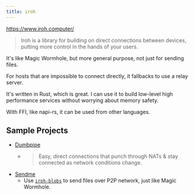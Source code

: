 ```yaml
---
title: iroh
---
```


https://www.iroh.computer/

> Iroh is a library for building on direct connections between devices, putting more control in the hands of your users.

It's like Magic Wormhole, but more general purpose, not just for sending files.

For hosts that are impossible to connect directly, it fallbacks to use a relay server.

It's written in Rust, which is great. I can use it to build low-level high performance services without worrying about memory safety.

With FFI, like napi-rs, it can be used from other languages.

## Sample Projects

- [Dumbpipe](https://www.dumbpipe.dev/)
  - > Easy, direct connections that punch through NATs & stay connected as network conditions change.
- [Sendme](https://www.iroh.computer/sendme)
  - Use [`iroh-blobs`](https://www.iroh.computer/proto/iroh-blobs) to send files over P2P network, just like Magic Wormhole.
